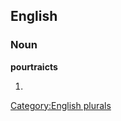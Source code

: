 ==English==

===Noun===
'''pourtraicts'''

# {{plural of|[[pourtraict]]}}

[[Category:English plurals]]
